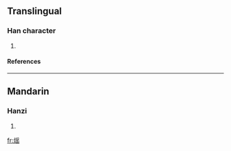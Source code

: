 ==Translingual==
===Han character===
{{Han char|rn=86|rad=火|as=10|sn=14|four=|canj=火月人山 (FBOU)}}
# {{defn|Han|sort=火10}}
====References====
{{Han ref|kx=0679.160|dkj=19299|hdz=32224.030|uh=718E|ud=29070}}

----
==Mandarin==
===Hanzi===
{{cmn-hanzi|pin=[[yào]] (yao4)|wg=yao<sup>4</sup>}}
# {{defn|Mandarin}}

[[fr:熎]]